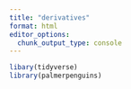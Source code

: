 ```yaml
---
title: "derivatives"
format: html
editor_options: 
  chunk_output_type: console
---
```


```r
libary(tidyverse)
library(palmerpenguins)
```

